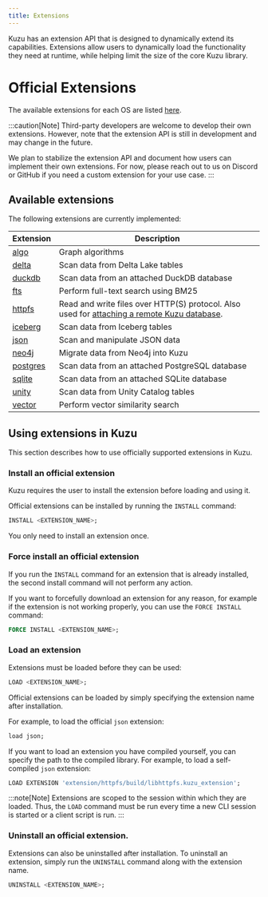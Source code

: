 ```yaml
---
title: Extensions
---
```


Kuzu has an extension API that is designed to dynamically extend its capabilities. Extensions allow
users to dynamically load the functionality they need at runtime, while helping limit the size of
the core Kuzu library.

# Official Extensions

The available extensions for each OS are listed [here](https://extension.kuzudb.com/).

:::caution[Note]
Third-party developers are welcome to develop their own extensions.
However, note that the extension API is still in development and may change in the future.

We plan to stabilize the extension API and document how users can implement their own extensions.
For now, please reach out to us on Discord or GitHub if you need a custom extension for your use case.
:::

## Available extensions

The following extensions are currently implemented:

| Extension | Description |
|----------|----------|
| [algo](/extensions/algo) | Graph algorithms |
| [delta](/extensions/attach/delta) | Scan data from Delta Lake tables |
| [duckdb](/extensions/attach/duckdb) | Scan data from an attached DuckDB database |
| [fts](/extensions/full-text-search) | Perform full-text search using BM25 |
| [httpfs](/extensions/httpfs) | Read and write files over HTTP(S) protocol. Also used for [attaching a remote Kuzu database](/extensions/attach/kuzu). |
| [iceberg](/extensions/attach/iceberg) | Scan data from Iceberg tables |
| [json](/extensions/json) | Scan and manipulate JSON data |
| [neo4j](/extensions/neo4j) | Migrate data from Neo4j into Kuzu |
| [postgres](/extensions/attach/postgres) | Scan data from an attached PostgreSQL database |
| [sqlite](/extensions/attach/sqlite) | Scan data from an attached SQLite database |
| [unity](/extensions/attach/unity) | Scan data from Unity Catalog tables |
| [vector](/extensions/vector) | Perform vector similarity search |

## Using extensions in Kuzu

This section describes how to use officially supported extensions in Kuzu.

### Install an official extension

Kuzu requires the user to install the extension before loading and using it.

Official extensions can be installed by running the `INSTALL` command:

```sql
INSTALL <EXTENSION_NAME>;
```
You only need to install an extension once. 

### Force install an official extension
If you run the `INSTALL` command for an extension that is already installed, the second install command will not perform any action.

If you want to forcefully download an extension for any reason, for example if the extension is not working properly, you can use the `FORCE INSTALL` command:

```sql
FORCE INSTALL <EXTENSION_NAME>;
```

### Load an extension

Extensions must be loaded before they can be used:

```sql
LOAD <EXTENSION_NAME>;
```

Official extensions can be loaded by simply specifying the extension name after installation.  

For example, to load the official `json` extension:

```sql
load json;
```
If you want to load an extension you have compiled yourself, you can specify the path to the compiled library. For example, to load a self-compiled `json` extension:

```sql
LOAD EXTENSION 'extension/httpfs/build/libhttpfs.kuzu_extension';
```

:::note[Note]
Extensions are scoped to the session within which they are loaded. Thus, the `LOAD` command must be
run every time a new CLI session is started or a client script is run.
:::


### Uninstall an official extension.

Extensions can also be uninstalled after installation. To uninstall an extension, simply run the `UNINSTALL` command along with the extension name.

```sql
UNINSTALL <EXTENSION_NAME>;
```

